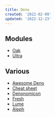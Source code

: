 ```yaml
---
title: Deno
created: '2022-02-09'
updated: '2022-12-23'
---
```


## Modules

-   [Oak](https://github.com/oakserver/oak)
-   [Ultra](https://github.com/exhibitionist-digital/ultra)

## Various

-   [Awesome Deno](https://github.com/denolib/awesome-deno)
-   [Cheat sheet](https://oscarotero.com/deno/)
-   [Denonomicon](https://denonomicon.deno.dev/)
-   [Fresh](https://fresh.deno.dev/)
-   [Lume](https://lume.land/)
-   [Aleph](https://github.com/alephjs/aleph.js)
